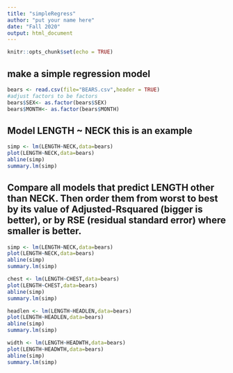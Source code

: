 ```yaml
---
title: "simpleRegress"
author: "put your name here"
date: "Fall 2020"
output: html_document
---
```


```r
knitr::opts_chunk$set(echo = TRUE)
```

## make a simple regression model

```r
bears <- read.csv(file="BEARS.csv",header = TRUE)
#adjust factors to be factors
bears$SEX<- as.factor(bears$SEX)
bears$MONTH<- as.factor(bears$MONTH)
```

## Model LENGTH ~ NECK  this is an example  

```r
simp <- lm(LENGTH~NECK,data=bears)
plot(LENGTH~NECK,data=bears)
abline(simp)
summary.lm(simp)
```


## Compare all models that predict LENGTH other than NECK. Then order them from worst to best by its value of Adjusted-Rsquared (bigger is better), or by RSE (residual standard error) where smaller is better. 

```r
simp <- lm(LENGTH~NECK,data=bears)
plot(LENGTH~NECK,data=bears)
abline(simp)
summary.lm(simp)
```

```r
chest <- lm(LENGTH~CHEST,data=bears)
plot(LENGTH~CHEST,data=bears)
abline(simp)
summary.lm(simp)
```

```r
headlen <- lm(LENGTH~HEADLEN,data=bears)
plot(LENGTH~HEADLEN,data=bears)
abline(simp)
summary.lm(simp)
```

```r
width <- lm(LENGTH~HEADWTH,data=bears)
plot(LENGTH~HEADWTH,data=bears)
abline(simp)
summary.lm(simp)
```